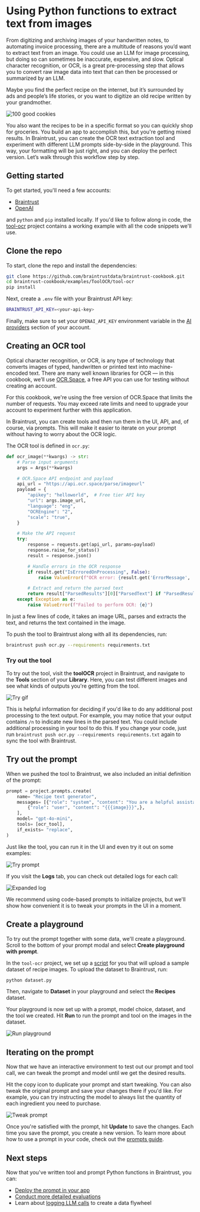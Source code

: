 # Using Python functions to extract text from images

From digitizing and archiving images of your handwritten notes, to automating invoice processing, there are a multitude of reasons you’d want to extract text from an image. You could use an LLM for image processing, but doing so can sometimes be inaccurate, expensive, and slow. Optical character recognition, or OCR, is a great pre-processing step that allows you to convert raw image data into text that can then be processed or summarized by an LLM. 

Maybe you find the perfect recipe on the internet, but it’s surrounded by ads and people’s life stories, or you want to digitize an old recipe written by your grandmother. 

![100 good cookies](assets/recipe.png)

You also want the recipes to be in a specific format so you can quickly shop for groceries. You build an app to accomplish this, but you're getting mixed results. In Braintrust, you can create the OCR text extraction tool and experiment with different LLM prompts side-by-side in the playground. This way, your formatting will be just right, and you can deploy the perfect version. Let’s walk through this workflow step by step.

## Getting started

To get started, you'll need a few accounts:

- [Braintrust](https://www.braintrust.dev/signup)
- [OpenAI](https://platform.openai.com/signup)

and `python` and `pip` installed locally. If you'd like to follow along in code,
the [tool-ocr](https://github.com/braintrustdata/braintrust-cookbook/tree/main/examples/ToolOCR/tool-ocr)
project contains a working example with all the code snippets we'll use.

## Clone the repo

To start, clone the repo and install the dependencies:

```bash
git clone https://github.com/braintrustdata/braintrust-cookbook.git
cd braintrust-cookbook/examples/ToolOCR/tool-ocr
pip install
```

Next, create a `.env` file with your Braintrust API key:

```bash
BRAINTRUST_API_KEY=<your-api-key>
```

Finally, make sure to set your `OPENAI_API_KEY` environment variable in the [AI providers](https://www.braintrust.dev/app/braintrustdata.com/settings/secrets) section
of your account.

## Creating an OCR tool

Optical character recognition, or OCR, is any type of technology that converts images of typed, handwritten or printed text into machine-encoded text. There are many well known libraries for OCR — in this cookbook, we’ll use [OCR.Space](https://ocr.space/), a free API you can use for testing without creating an account.

<Callout type="info">
For this cookbook, we're using the free version of OCR.Space that limits the number of requests. You may exceed rate limits and need to upgrade your account to experiment further with this application.
</Callout>

In Braintrust, you can create tools and then run them in the UI, API, and, of course, via prompts. This will make it easier to iterate on your prompt without having to worry about the OCR logic. 

The OCR tool is defined in `ocr.py`:

```python #skip-compile
def ocr_image(**kwargs) -> str:
    # Parse input arguments
    args = Args(**kwargs)

    # OCR.Space API endpoint and payload
    api_url = "https://api.ocr.space/parse/imageurl"
    payload = {
        "apikey": "helloworld",  # Free tier API key
        "url": args.image_url,
        "language": "eng",
        "OCREngine": "2",
        "scale": "true",
    }

    # Make the API request
    try:
        response = requests.get(api_url, params=payload)
        response.raise_for_status()
        result = response.json()

        # Handle errors in the OCR response
        if result.get("IsErroredOnProcessing", False):
            raise ValueError(f"OCR error: {result.get('ErrorMessage', 'Unknown error')}")

        # Extract and return the parsed text
        return result["ParsedResults"][0]["ParsedText"] if "ParsedResults" in result else "No text detected."
    except Exception as e:
        raise ValueError(f"Failed to perform OCR: {e}")
```

In just a few lines of code, it takes an image URL, parses and extracts the text, and returns the text contained in the image. 

To push the tool to Braintrust along with all its dependencies, run:

```bash
braintrust push ocr.py --requirements requirements.txt
```

### Try out the tool

To try out the tool, visit the **toolOCR** project in Braintrust, and navigate to the **Tools** section of your **Library**. Here, you can test different images and see what kinds of outputs you're getting from the tool.

![Try gif](assets/try-tool.gif)

This is helpful information for deciding if you'd like to do any additional post processing to the text output. For example, you may notice that your output contains `/n` to indicate new lines in the parsed text. You could include additional processing in your tool to do this. If you change your code, just run `braintrust push ocr.py --requirements requirements.txt` again to sync the tool with Braintrust. 

## Try out the prompt 

When we pushed the tool to Braintrust, we also included an initial definition of the prompt: 

```python #skip-compile
prompt = project.prompts.create(
    name= "Recipe text generator",
    messages= [{"role": "system", "content": "You are a helpful assistant that turns images of recipes into text-based grocery lists that are organized by category.",},
        {"role": "user", "content": "{{{image}}}",},
    ],
    model= "gpt-4o-mini",
    tools= [ocr_tool],
    if_exists= "replace",
)
```

Just like the tool, you can run it in the UI and even try it out on some examples:

![Try prompt](assets/try-prompt.gif)

If you visit the **Logs** tab, you can check out detailed logs for each call:

![Expanded log](assets/log.png)

<Callout type="info">
  We recommend using code-based prompts to initialize projects, but we'll show
  how convenient it is to tweak your prompts in the UI in a moment.
</Callout>

## Create a playground

To try out the prompt together with some data, we'll create a playground. Scroll to the bottom of your prompt modal and select **Create playground with prompt**.

In the `tool-ocr` project, we set up a [script](https://github.com/braintrustdata/braintrust-cookbook/tree/main/examples/ToolOCR/tool-ocr/dataset.py) for you that will upload a sample dataset of recipe images. To upload the dataset to Braintrust, run:

```bash
python dataset.py
```

Then, navigate to **Dataset** in your playground and select the **Recipes** dataset.

Your playground is now set up with a prompt, model choice, dataset, and the tool we created. Hit **Run** to run the prompt and tool on the images in the dataset.

![Run playground](assets/run-playground.gif)

## Iterating on the prompt

Now that we have an interactive environment to test out our prompt and tool call, we can tweak the prompt and model until we get the desired results. 

Hit the copy icon to duplicate your prompt and start tweaking. You can also tweak the original prompt and save your changes there if you'd like. For example, you can try instructing the model to always list the quantity of each ingredient you need to purchase.

![Tweak prompt](assets/tweak-prompt.gif)

Once you're satisfied with the prompt, hit **Update** to save the changes. Each time you save the prompt, you
create a new version. To learn more about how to use a prompt in your code, check out the
[prompts guide](/docs/guides/prompts#using-prompts-in-your-code).

## Next steps

Now that you've written tool and prompt Python functions in Braintrust, you can:

- [Deploy the prompt in your app](/docs/guides/prompts#using-prompts-in-your-code)
- [Conduct more detailed evaluations](/docs/guides/evals)
- Learn about [logging LLM calls](/docs/guides/logging) to create a data flywheel
